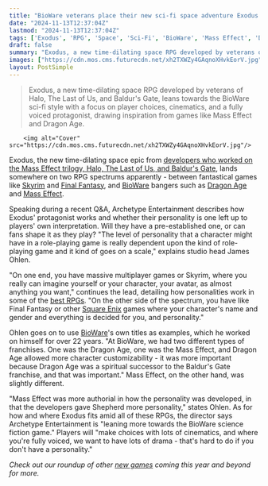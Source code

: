 ```yaml
---
title: "BioWare veterans place their new sci-fi space adventure Exodus on two crucial RPG spectrums: Skyrim to Final Fantasy, and Dragon Age to Mass Effect"
date: "2024-11-13T12:37:04Z"
lastmod: "2024-11-13T12:37:04Z"
tags: ['Exodus', 'RPG', 'Space', 'Sci-Fi', 'BioWare', 'Mass Effect', 'Dragon Age', 'Skyrim', 'Final Fantasy', 'Square Enix', "Baldur's Gate"]
draft: false
summary: "Exodus, a new time-dilating space RPG developed by veterans of Halo, The Last of Us, and Baldur's Gate, leans towards the BioWare sci-fi style with a focus on player choices, cinematics, and a fully voiced protagonist, drawing inspiration from games like Mass Effect and Dragon Age."
images: ["https://cdn.mos.cms.futurecdn.net/xh2TXWZy4GAqnoXHvkEorV.jpg"]
layout: PostSimple
---
```

> Exodus, a new time-dilating space RPG developed by veterans of Halo, The Last of Us, and Baldur's Gate, leans towards the BioWare sci-fi style with a focus on player choices, cinematics, and a fully voiced protagonist, drawing inspiration from games like Mass Effect and Dragon Age.


        <img alt="Cover" src="https://cdn.mos.cms.futurecdn.net/xh2TXWZy4GAqnoXHvkEorV.jpg"/>
        
Exodus, the new time-dilating space epic from [<u>developers who worked on the Mass Effect trilogy, Halo, The Last of Us, and Baldur's Gate</u>](https://www.gamesradar.com/exodus-is-a-new-time-dilating-rpg-from-halo-the-last-of-us-and-baldurs-gate-veterans-that-oozes-mass-effect-energy/), lands somewhere on two RPG spectrums apparently - between fantastical games like [<u>Skyrim</u>](https://www.gamesradar.com/skyrim-guide/) and [<u>Final Fantasy</u>](https://www.gamesradar.com/games/jrpg/final-fantasy/), and [<u>BioWare</u>](https://www.gamesradar.com/tag/bioware/) bangers such as [<u>Dragon Age</u>](https://www.gamesradar.com/tag/dragon-age/) and [<u>Mass Effect</u>](https://www.gamesradar.com/games/rpg/mass-effect/).

Speaking during a recent Q&A, Archetype Entertainment describes how Exodus' protagonist works and whether their personality is one left up to players' own interpretation. Will they have a pre-established one, or can fans shape it as they play? "The level of personality that a character might have in a role-playing game is really dependent upon the kind of role-playing game and it kind of goes on a scale," explains studio head James Ohlen.

"On one end, you have massive multiplayer games or Skyrim, where you really can imagine yourself or your character, your avatar, as almost anything you want," continues the lead, detailing how personalities work in some of the [best RPGs](https://www.gamesradar.com/best-rpg-games/). "On the other side of the spectrum, you have like Final Fantasy or other [<u>Square Enix</u>](https://www.gamesradar.com/tag/square_enix/) games where your character's name and gender and everything is decided for you, and personality."

Ohlen goes on to use [BioWare](https://www.gamesradar.com/tag/bioware/)'s own titles as examples, which he worked on himself for over 22 years. "At BioWare, we had two different types of franchises. One was the Dragon Age, one was the Mass Effect, and Dragon Age allowed more character customizability - it was more important because Dragon Age was a spiritual successor to the Baldur's Gate franchise, and that was important." Mass Effect, on the other hand, was slightly different.

"Mass Effect was more authorial in how the personality was developed, in that the developers gave Shepherd more personality," states Ohlen. As for how and where Exodus fits amid all of these RPGs, the director says Archetype Entertainment is "leaning more towards the BioWare science fiction game." Players will "make choices with lots of cinematics, and where you're fully voiced, we want to have lots of drama - that's hard to do if you don't have a personality."

*Check out our roundup of other *[<u><em>new games</em></u>](https://www.gamesradar.com/video-game-release-dates/)* coming this year and beyond for more.*
        